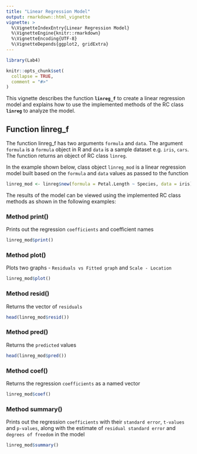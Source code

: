 ```yaml
---
title: "Linear Regression Model"
output: rmarkdown::html_vignette
vignette: >
  %\VignetteIndexEntry{Linear Regression Model}
  %\VignetteEngine{knitr::rmarkdown}
  %\VignetteEncoding{UTF-8}
  %\VignetteDepends{ggplot2, gridExtra}
---
```


```r
library(Lab4)

knitr::opts_chunk$set(
  collapse = TRUE,
  comment = "#>"
)
```

This vignette describes the function **`linreg_f`** to create a linear regression model and explains how to use the implemented methods of the RC class **`linreg`** to analyze the model. 

## Function linreg_f

The function linreg_f has two arguments `formula` and `data`. The argument `formula` is a `formula` object in R and `data` is a sample dataset e.g. `iris`, `cars`. The function returns an object of RC class `linreg`. 

In the example shown below, class object `linreg_mod` is a linear regression model built based on the `formula` and `data` values as passed to the function

```r
linreg_mod <- linreg$new(formula = Petal.Length ~ Species, data = iris)
```

The results of the model can be viewed using the implemented RC class methods as shown in the following examples:

### Method print()

Prints out the regression `coefficients` and coefficient names
```r
linreg_mod$print()
```

### Method plot()

Plots two graphs - `Residuals vs Fitted graph` and `Scale - Location`

```r
linreg_mod$plot()
```

### Method resid()

Returns the vector of `residuals`

```r
head(linreg_mod$resid())
```

### Method pred()

Returns the `predicted` values

```r
head(linreg_mod$pred())
```

### Method coef()

Returns the regression `coefficients` as a named vector
    
```r
linreg_mod$coef()
```

### Method summary()

Prints out the regression `coefficients` with their `standard error`, `t-values` and `p-values`, along with the estimate of `residual standard error` and `degrees of freedom` in the model

```r
linreg_mod$summary()
```


```r

```
